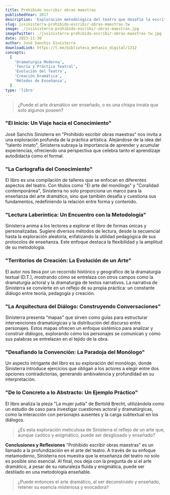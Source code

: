 ```yaml
---
title: Prohibido escribir obras maestras
publishedYear: 2017
description: 'Exploración metodológica del teatro que desafía la escritura y enseñanza dramática tradicional, combinando teoría y práctica en un viaje único hacia la creación y evolución del arte teatral.'
slug: jssinisterra-prohibido-escribir-obras-maestras-tw
image: ./jssinisterra-prohibido-escribir-obras-maestras.jpg
imageTwitter: ./jssinisterra-prohibido-escribir-obras-maestras-tw.jpg
date: 2023-11-30
author: José Sanchis Sinisterra
downloadLink: https://t.me/biblioteca_metaxis_digital/1312
concepts:
  [
    'Dramaturgia Moderna',
    'Teoría y Práctica Teatral',
    'Evolución del Teatro',
    'Creación Dramática',
    'Métodos de Enseñanza',
  ]
type: 'libro'
---
```


> ¿Puede el arte dramático ser enseñado, o es una chispa innata que solo algunos poseen?

### **"El Inicio: Un Viaje hacia el Conocimiento"**

José Sanchis Sinisterra en "Prohibido escribir obras maestras" nos invita a una exploración profunda de la práctica artística. Alejándose de la idea del "talento innato", Sinisterra subraya la importancia de aprender y acumular experiencias, ofreciendo una perspectiva que celebra tanto el aprendizaje autodidacta como el formal.

### **"La Cartografía del Conocimiento"**

El libro es una compilación de talleres que se enfocan en diferentes aspectos del teatro. Con títulos como "El arte del monólogo" y "Coralidad contemporánea", Sinisterra no solo proporciona un marco para la enseñanza del arte dramático, sino que también desafía y cuestiona sus fundamentos, redefiniendo la relación entre forma y contenido.

### **"Lectura Laberíntica: Un Encuentro con la Metodología"**

Sinisterra anima a los lectores a explorar el libro de formas únicas y personalizadas. Sugiere diversos métodos de lectura, desde la secuencial hasta la exploración aleatoria, enfatizando la utilidad pedagógica de sus protocolos de enseñanza. Este enfoque destaca la flexibilidad y la amplitud de su metodología.

### **"Territorios de Creación: La Evolución de un Arte"**

El autor nos lleva por un recorrido histórico y geográfico de la dramaturgia textual (D.T.), mostrando cómo se entrelaza con otros campos como la dramaturgia actoral y la dramaturgia de textos narrativos. La narrativa de Sinisterra se convierte en un reflejo de su propia práctica: un constante diálogo entre teoría, pedagogía y creación.

### **"La Arquitectura del Diálogo: Construyendo Conversaciones"**

Sinisterra presenta "mapas" que sirven como guías para estructurar intervenciones dramatúrgicas y la distribución del discurso entre personajes. Estos mapas ofrecen un enfoque sistémico para analizar y construir diálogos, explorando cómo los personajes se comunican y cómo sus palabras se entrelazan en el tejido de la obra.

### **"Desafiando la Convención: La Paradoja del Monólogo"**

Un aspecto intrigante del libro es su exploración del monólogo, donde Sinisterra introduce ejercicios que obligan a los actores a elegir entre dos opciones contradictorias, generando ambivalencia y profundidad en su interpretación.

### **"De lo Concreto a lo Abstracto: Un Ejemplo Práctico"**

El libro analiza la pieza "La mujer judía" de Bertold Brecht, utilizándola como un estudio de caso para investigar cuestiones actoral y dramatúrgicas, como la interacción con personajes ausentes y la carga subtextual en los diálogos.

> ¿Es esta exploración meticulosa de Sinisterra el reflejo de un arte que, aunque caótico y enigmático, puede ser desglosado y enseñado?

**Conclusiones y Reflexiones**
"Prohibido escribir obras maestras" es un llamado a la profundización en el arte del teatro. A través de su enfoque metamoderno, Sinisterra nos muestra que la enseñanza del teatro no solo es posible sino esencial. Al final, nos deja con la pregunta de si el arte dramático, a pesar de su naturaleza fluida y enigmática, puede ser destilado en una metodología enseñable.

> ¿Puede entonces el arte dramático, al ser deconstruido y enseñado, retener su esencia misteriosa y evocadora?
